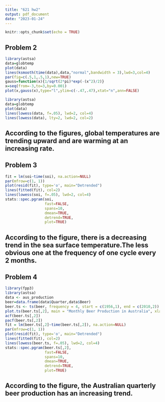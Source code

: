 ```yaml
---
title: "621 hw2"
output: pdf_document
date: "2023-01-24"
---
```


```r
knitr::opts_chunk$set(echo = TRUE)
```

## Problem 2

```r
library(astsa)
data=globtemp
plot(data)
lines(ksmooth(time(data),data,"normal",bandwidth = 3),lwd=3,col=4)
par(fig=c(.5,1,.5,1),new=TRUE)
gauss=function(x){1/sqrt(2*pi)*exp(-(x^2)/2)}
x=seq(from=-3,to=3,by=0.001)
plot(x,gauss(x),type="l",ylim=c(-.47,.47),xtat="n",ann=FALSE)
```

```r
library(astsa)
data=globtemp
plot(data)
lines(lowess(data, f=.05), lwd=2, col=4)
lines(lowess(data), lty=2, lwd=2, col=2)
```
## According to the figures, global temperatures are trending upward and are warming at an increasing rate.


## Problem 3

```r
fit = lm(soi~time(soi), na.action=NULL)
par(mfrow=c(1, 1))
plot(resid(fit), type='o', main="Detrended")
lines(fitted(fit), col=2)
lines(lowess(soi, f=.05), lwd=2, col=4)
stats::spec.pgram(soi,
                  fast=FALSE,
                  spans=10,
                  dmean=TRUE,
                  detrend=TRUE,
                  plot=TRUE)
```
## According to the figure, there is a decreasing trend in the sea surface temperature.The less obvious one at the frequency of one cycle every 2 months.


## Problem 4

```r
library(fpp3)
library(astsa)
data <- aus_production
beer=data.frame(data$Quarter,data$Beer)
beer.ts <- ts(beer, frequency = 4, start = c(1956,1), end = c(2010,2))
plot.ts(beer.ts[,2], main = "Monthly Beer Production in Australia", xlab = "Year", ylab = "ML")
acf(beer.ts[,2])
pacf(beer.ts[,2])
fit = lm(beer.ts[,2]~time(beer.ts[,2]), na.action=NULL)
par(mfrow=c(1, 1))
plot(resid(fit), type='o', main="Detrended")
lines(fitted(fit), col=2)
lines(lowess(beer.ts, f=.05), lwd=2, col=4)
stats::spec.pgram(beer.ts[,2],
                  fast=FALSE,
                  spans=10,
                  dmean=TRUE,
                  detrend=TRUE,
                  plot=TRUE)
```
## According to the figure, the Australian quarterly beer production has an increasing trend.
